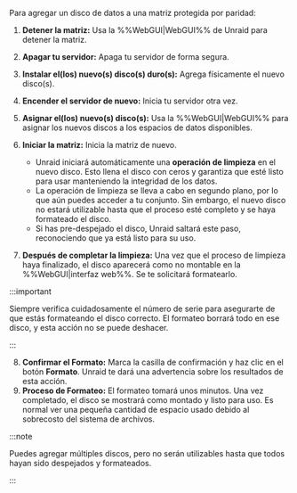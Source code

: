 Para agregar un disco de datos a una matriz protegida por paridad:

1. **Detener la matriz:** Usa la %%WebGUI|WebGUI%% de Unraid para detener la matriz.

2. **Apagar tu servidor:** Apaga tu servidor de forma segura.

3. **Instalar el(los) nuevo(s) disco(s) duro(s):** Agrega físicamente el nuevo disco(s).

4. **Encender el servidor de nuevo:** Inicia tu servidor otra vez.

5. **Asignar el(los) nuevo(s) disco(s):** Usa la %%WebGUI|WebGUI%% para asignar los nuevos discos a los espacios de datos disponibles.

6. **Iniciar la matriz:** Inicia la matriz de nuevo.

   - Unraid iniciará automáticamente una **operación de limpieza** en el nuevo disco. Esto llena el disco con ceros y garantiza que esté listo para usar manteniendo la integridad de los datos.
   - La operación de limpieza se lleva a cabo en segundo plano, por lo que aún puedes acceder a tu conjunto. Sin embargo, el nuevo disco no estará utilizable hasta que el proceso esté completo y se haya formateado el disco.
   - Si has pre-despejado el disco, Unraid saltará este paso, reconociendo que ya está listo para su uso.

7. **Después de completar la limpieza:** Una vez que el proceso de limpieza haya finalizado, el disco aparecerá como no montable en la %%WebGUI|interfaz web%%. Se te solicitará formatearlo.

:::important

Siempre verifica cuidadosamente el número de serie para asegurarte de que estás formateando el disco correcto. El formateo borrará todo en ese disco, y esta acción no se puede deshacer.

:::

8. **Confirmar el Formato:** Marca la casilla de confirmación y haz clic en el botón **Formato**. Unraid te dará una advertencia sobre los resultados de esta acción.
9. **Proceso de Formateo:** El formateo tomará unos minutos. Una vez completado, el disco se mostrará como montado y listo para uso. Es normal ver una pequeña cantidad de espacio usado debido al sobrecosto del sistema de archivos.

:::note

Puedes agregar múltiples discos, pero no serán utilizables hasta que todos hayan sido despejados y formateados.

:::
